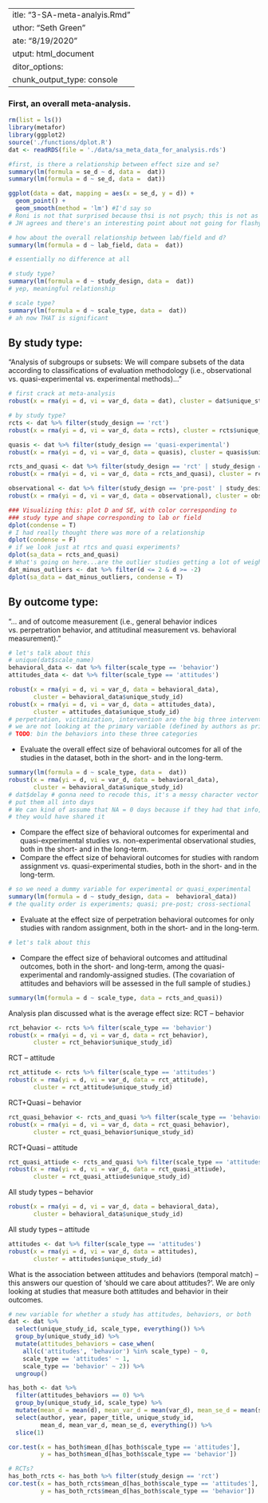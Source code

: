  ---
title: "3-SA-meta-analyis.Rmd"
author: "Seth Green"
date: "8/19/2020"
output: html_document
editor_options: 
  chunk_output_type: console
---

### First, an overall meta-analysis. 
```r
rm(list = ls())
library(metafor)
library(ggplot2)
source('./functions/dplot.R')
dat <- readRDS(file = './data/sa_meta_data_for_analysis.rds')
```

```r

#first, is there a relationship between effect size and se?
summary(lm(formula = se_d ~ d, data =  dat))
summary(lm(formula = d ~ se_d, data =  dat))

ggplot(data = dat, mapping = aes(x = se_d, y = d)) + 
  geom_point() + 
  geom_smooth(method = 'lm') #I'd say so
# Roni is not that surprised because thsi is not psych; this is not as p-hacked
# JH agrees and there's an interesting point about not going for flashy journals

# how about the overall relationship between lab/field and d? 
summary(lm(formula = d ~ lab_field, data =  dat)) 

# essentially no difference at all

# study type?
summary(lm(formula = d ~ study_design, data =  dat)) 
# yep, meaningful relationship

# scale type?
summary(lm(formula = d ~ scale_type, data =  dat)) 
# ah now THAT is significant
```


## By study type:
"Analysis of subgroups or subsets: We will compare subsets of the data according to classifications of evaluation methodology (i.e., observational vs. quasi-experimental vs. experimental methods)..."
```r
# first crack at meta-analysis
robust(x = rma(yi = d, vi = var_d, data = dat), cluster = dat$unique_study_id)

# by study type?
rcts <- dat %>% filter(study_design == 'rct')
robust(x = rma(yi = d, vi = var_d, data = rcts), cluster = rcts$unique_study_id)

quasis <- dat %>% filter(study_design == 'quasi-experimental')
robust(x = rma(yi = d, vi = var_d, data = quasis), cluster = quasis$unique_study_id)

rcts_and_quasi <- dat %>% filter(study_design == 'rct' | study_design == 'quasi-experimental')
robust(x = rma(yi = d, vi = var_d, data = rcts_and_quasi), cluster = rcts_and_quasi$unique_study_id)

observational <- dat %>% filter(study_design == 'pre-post' | study_design == 'cross-sectional')
robust(x = rma(yi = d, vi = var_d, data = observational), cluster = observational$unique_study_id)

### Visualizing this: plot D and SE, with color corresponding to
### study type and shape corresponding to lab or field
dplot(condense = T)
# I had really thought there was more of a relationship
dplot(condense = F)
# if we look just at rtcs and quasi experiments?
dplot(sa_data = rcts_and_quasi)
# What's going on here...are the outlier studies getting a lot of weight
dat_minus_outliers <- dat %>% filter(d <= 2 & d >= -2)
dplot(sa_data = dat_minus_outliers, condense = T)
```

## By outcome type:

"... and of outcome measurement (i.e., general behavior indices vs. perpetration behavior, and attitudinal measurement vs. behavioral measurement)."

```r
# let's talk about this
# unique(dat$scale_name)
behavioral_data <- dat %>% filter(scale_type == 'behavior')
attitudes_data <- dat %>% filter(scale_type == 'attitudes')

robust(x = rma(yi = d, vi = var_d, data = behavioral_data),
       cluster = behavioral_data$unique_study_id)
robust(x = rma(yi = d, vi = var_d, data = attitudes_data),
       cluster = attitudes_data$unique_study_id)
# perpetration, victimization, intervention are the big three intervention measures
# we are not looking at the primary variable (defined by authors as primary outcome)
# TODO: bin the behaviors into these three categories
```

* Evaluate the overall effect size of behavioral outcomes for all of the studies in the dataset, both in the short- and in the long-term. 
```r
summary(lm(formula = d ~ scale_type, data =  dat)) 
robust(x = rma(yi = d, vi = var_d, data = behavioral_data), 
       cluster = behavioral_data$unique_study_id)
# dat$delay # gonna need to recode this, it's a messy character vector
# put them all into days
# We can kind of assume that NA = 0 days because if they had that info,
# they would have shared it

```

* Compare the effect size of behavioral outcomes for experimental and quasi-experimental studies vs. non-experimental observational studies, both in the short- and in the long-term. 
* Compare the effect size of behavioral outcomes for studies with random assignment vs. quasi-experimental studies, both in the short- and in the long-term. 

```r
# so we need a dummy variable for experimental or quasi_experimental
summary(lm(formula = d ~ study_design, data =  behavioral_data)) 
# the quality order is experiments; quasi; pre-post; cross-sectional

```
* Evaluate at the effect size of perpetration behavioral outcomes for only studies with random assignment, both in the short- and in the long-term. 
```r
# let's talk about this

```
* Compare the effect size of behavioral outcomes and attitudinal outcomes, both in the short- and long-term, among the quasi-experimental and randomly-assigned studies. (The covariation of attitudes and behaviors will be assessed in the full sample of studies.)
```r
summary(lm(formula = d ~ scale_type, data = rcts_and_quasi))
```

Analysis plan discussed 
what is the average effect size:
RCT – behavior
```r
rct_behavior <- rcts %>% filter(scale_type == 'behavior')
robust(x = rma(yi = d, vi = var_d, data = rct_behavior), 
       cluster = rct_behavior$unique_study_id)
```

RCT – attitude
```r
rct_attitude <- rcts %>% filter(scale_type == 'attitudes')
robust(x = rma(yi = d, vi = var_d, data = rct_attitude), 
       cluster = rct_attitude$unique_study_id)
```

RCT+Quasi – behavior
```r
rct_quasi_behavior <- rcts_and_quasi %>% filter(scale_type == 'behavior')
robust(x = rma(yi = d, vi = var_d, data = rct_quasi_behavior), 
       cluster = rct_quasi_behavior$unique_study_id)

```

RCT+Quasi – attitude
```r
rct_quasi_attiude <- rcts_and_quasi %>% filter(scale_type == 'attitudes')
robust(x = rma(yi = d, vi = var_d, data = rct_quasi_attiude), 
       cluster = rct_quasi_attiude$unique_study_id)
```

All study types – behavior
```r
robust(x = rma(yi = d, vi = var_d, data = behavioral_data), 
       cluster = behavioral_data$unique_study_id)
```

All study types – attitude
```r
attitudes <- dat %>% filter(scale_type == 'attitudes') 
robust(x = rma(yi = d, vi = var_d, data = attitudes), 
       cluster = attitudes$unique_study_id)
```

What is the association between attitudes and behaviors (temporal match) – this answers our question of ‘should we care about attitudes?’. We are only looking at studies that measure both attitudes and behavior in their outcomes.

```r
# new variable for whether a study has attitudes, behaviors, or both
dat <- dat %>% 
  select(unique_study_id, scale_type, everything()) %>% 
  group_by(unique_study_id) %>%
  mutate(attitudes_behaviors = case_when(
    all(c('attitudes', 'behavior') %in% scale_type) ~ 0,
    scale_type == 'attitudes' ~ 1,
    scale_type == 'behavior' ~ 2)) %>% 
  ungroup()

has_both <- dat %>% 
  filter(attitudes_behaviors == 0) %>%
  group_by(unique_study_id, scale_type) %>%
  mutate(mean_d = mean(d), mean_var_d = mean(var_d), mean_se_d = mean(se_d)) %>%
  select(author, year, paper_title, unique_study_id, 
         mean_d, mean_var_d, mean_se_d, everything()) %>%  
  slice(1)

cor.test(x = has_both$mean_d[has_both$scale_type == 'attitudes'], 
         y = has_both$mean_d[has_both$scale_type == 'behavior'])

# RCTs?
has_both_rcts <- has_both %>% filter(study_design == 'rct')
cor.test(x = has_both_rcts$mean_d[has_both$scale_type == 'attitudes'], 
         y = has_both_rcts$mean_d[has_both$scale_type == 'behavior'])
```
